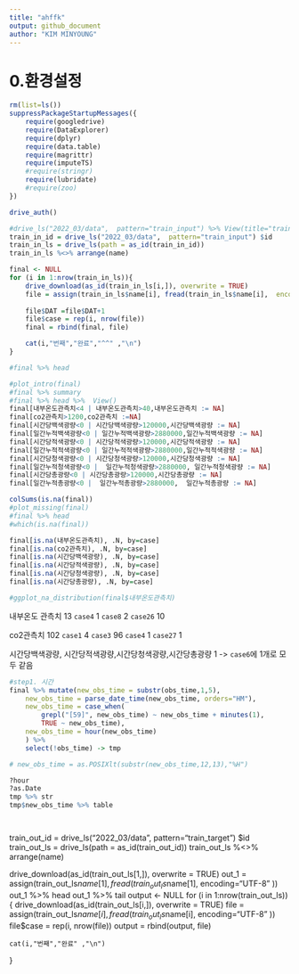 ---
title: "ahffk"
output: github_document
author: "KIM MINYOUNG"
---

# 0.환경설정
```{r 패키지}
rm(list=ls())
suppressPackageStartupMessages({
    require(googledrive)
    require(DataExplorer)
    require(dplyr)
    require(data.table)
    require(magrittr)
    require(imputeTS)
    #require(stringr)
    require(lubridate)
    #require(zoo)
})

drive_auth()
```

```{r 드라이브}
#drive_ls("2022_03/data",  pattern="train_input") %>% View(title="train")
train_in_id = drive_ls("2022_03/data",  pattern="train_input") $id
train_in_ls = drive_ls(path = as_id(train_in_id))
train_in_ls %<>% arrange(name)

final <- NULL
for (i in 1:nrow(train_in_ls)){
    drive_download(as_id(train_in_ls[i,]), overwrite = TRUE)
    file = assign(train_in_ls$name[i], fread(train_in_ls$name[i],  encoding="UTF-8" ))
    
    file$DAT =file$DAT+1
    file$case = rep(i, nrow(file))
    final = rbind(final, file)

    cat(i,"번째","완료","^^" ,"\n")
}

#final %>% head
```


```{r 결측치처리}
#plot_intro(final)
#final %>% summary
#final %>% head %>%  View()
final[내부온도관측치<4 | 내부온도관측치>40,내부온도관측치 := NA]
final[co2관측치>1200,co2관측치 :=NA]
final[시간당백색광량<0 | 시간당백색광량>120000,시간당백색광량 := NA]
final[일간누적백색광량<0 | 일간누적백색광량>2880000,일간누적백색광량 := NA]
final[시간당적색광량<0 | 시간당적색광량>120000,시간당적색광량 := NA]
final[일간누적적색광량<0 | 일간누적적색광량>2880000,일간누적적색광량 := NA]
final[시간당청색광량<0 | 시간당청색광량>120000,시간당청색광량 := NA]
final[일간누적청색광량<0 |  일간누적청색광량>2880000, 일간누적청색광량 := NA]
final[시간당총광량<0 | 시간당총광량>120000,시간당총광량 := NA]
final[일간누적총광량<0 |  일간누적총광량>2880000,  일간누적총광량 := NA]
```


```{r 결측치탐색}
colSums(is.na(final))
#plot_missing(final)
#final %>% head
#which(is.na(final))

final[is.na(내부온도관측치), .N, by=case]
final[is.na(co2관측치), .N, by=case]
final[is.na(시간당백색광량), .N, by=case]
final[is.na(시간당적색광량), .N, by=case]
final[is.na(시간당청색광량), .N, by=case]
final[is.na(시간당총광량), .N, by=case]

#ggplot_na_distribution(final$내부온도관측치)

```

내부온도 관측치 13
`case4` 1
`case8` 2
`case26` 10

co2관측치 102
`case1` 4
`case3` 96
`case4` 1
`case27` 1

시간당백색광량, 시간당적색광량,시간당청색광량,시간당총광량 1 -> `case6`에 1개로 모두 같음



```{r 시간 변수}
#step1. 시간
final %>% mutate(new_obs_time = substr(obs_time,1,5),
    new_obs_time = parse_date_time(new_obs_time, orders="HM"),
    new_obs_time = case_when(
        grepl("[59]", new_obs_time) ~ new_obs_time + minutes(1),
        TRUE ~ new_obs_time),
    new_obs_time = hour(new_obs_time)
    ) %>% 
    select(!obs_time) -> tmp

# new_obs_time = as.POSIXlt(substr(new_obs_time,12,13),"%H")

?hour
?as.Date
tmp %>% str
tmp$new_obs_time %>% table




```




train_out_id = drive_ls("2022_03/data",  pattern="train_target") $id
train_out_ls = drive_ls(path = as_id(train_out_id))
train_out_ls %<>% arrange(name)

drive_download(as_id(train_out_ls[1,]), overwrite = TRUE)
out_1 = assign(train_out_ls$name[1], fread(train_out_ls$name[1],  encoding="UTF-8" ))
out_1 %>% head
out_1 %>% tail
output <- NULL
for (i in 1:nrow(train_out_ls)){
    drive_download(as_id(train_out_ls[i,]), overwrite = TRUE)
    file = assign(train_out_ls$name[i], fread(train_out_ls$name[i],  encoding="UTF-8" ))
    file$case = rep(i, nrow(file))
    output = rbind(output, file)

    cat(i,"번째","완료" ,"\n")
}
